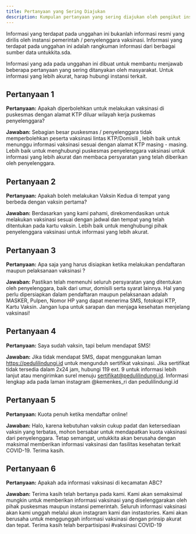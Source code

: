 ```yaml
---
title: Pertanyaan yang Sering Diajukan
description: Kumpulan pertanyaan yang sering diajukan oleh pengikut instagram untukkita.sda
---
```


Informasi yang terdapat pada unggahan ini bukanlah informasi resmi yang dirilis oleh instansi pemerintah / penyelenggara vaksinasi. Informasi yang terdapat pada unggahan ini adalah rangkuman informasi dari berbagai sumber data untukkita.sda.

Informasi yang ada pada unggahan ini dibuat untuk membantu menjawab beberapa pertanyaan yang sering ditanyakan oleh masyarakat. Untuk informasi yang lebih akurat, harap hubungi instansi terkait.

## Pertanyaan 1

**Pertanyaan:** Apakah diperbolehkan untuk melakukan vaksinasi di puskesmas dengan alamat KTP diluar wilayah kerja puskemas penyelenggara?

**Jawaban:** Sebagian besar puskesmas / penyelenggara tidak memperbolehkan peserta vaksinasi lintas KTP/Domisili , lebih baik untuk menunggu informasi vaksinasi sesuai dengan alamat KTP masing - masing. Lebih baik untuk menghubungi puskesmas penyelenggara vaksinasi untuk informasi yang lebih akurat dan membaca persyaratan yang telah diberikan oleh penyelenggara.

## Pertanyaan 2

**Pertanyaan:** Apakah boleh melakukan Vaksin Kedua di tempat yang berbeda dengan vaksin pertama?

**Jawaban:** Berdasarkan yang kami pahami, direkomendasikan untuk melakukan vaksinasi sesuai dengan jadwal dan tempat yang telah ditentukan pada kartu vaksin. Lebih baik untuk menghubungi pihak penyelenggara vaksinasi untuk informasi yang lebih akurat.

## Pertanyaan 3

**Pertanyaan:** Apa saja yang harus disiapkan ketika melakukan pendaftaran maupun pelaksanaan vaksinasi ?

**Jawaban:** Pastikan telah memenuhi seluruh persyaratan yang ditentukan oleh penyelenggara, baik dari umur, domisili serta syarat lainnya. Hal yang perlu dipersiapkan dalam pendaftaran maupun pelaksanaan adalah MASKER, Pulpen, Nomor HP yang dapat menerima SMS, fotokopi KTP, Kartu Vaksin. Jangan lupa untuk sarapan dan menjaga kesehatan menjelang vaksinasi!

## Pertanyaan 4

**Pertanyaan:** Saya sudah vaksin, tapi belum mendapat SMS!

**Jawaban:** Jika tidak mendapat SMS, dapat menggunakan laman <https://pedulilindungi.id> untuk mengunduh sertifikat vaksinasi. Jika sertifikat tidak tersedia dalam 2x24 jam, hubungi 119 ext. 9 untuk informasi lebih lanjut atau mengirimkan surel menuju sertifikat@pedulilindungi.id. Informasi lengkap ada pada laman instagram @kemenkes_ri dan pedulilindungi.id

## Pertanyaan 5

**Pertanyaan:** Kuota penuh ketika mendaftar online!

**Jawaban:** Halo, karena kebutuhan vaksin cukup padat dan ketersediaan vaksin yang terbatas, mohon bersabar untuk mendapatkan kuota vaksinasi dari penyelenggara. Tetap semangat, untukkita akan berusaha dengan maksimal memberikan informasi vaksinasi dan fasilitas kesehatan terkait COVID-19. Terima kasih.

## Pertanyaan 6

**Pertanyaan:** Apakah ada informasi vaksinasi di kecamatan ABC?

**Jawaban:** Terima kasih telah bertanya pada kami. Kami akan semaksimal mungkin untuk memberikan informasi vaksinasi yang diselenggarakan oleh pihak puskesmas maupun instansi pemerintah. Seluruh informasi vaksinasi akan kami unggah melalui akun instagram kami dan instastories. Kami akan berusaha untuk menggunggah informasi vaksinasi dengan prinsip akurat dan tepat. Terima kasih telah berpartisipasi #vaksinasi COVID-19
